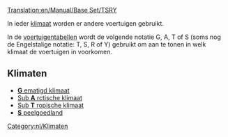 [[Translation:en/Manual/Base Set/TSRY]]

In ieder [[nl/Manual/Klimaat|klimaat]] worden er andere voertuigen gebruikt. 

In de [[nl/Manual/Base Set/Voertuigenvergelijkingstabel|voertuigentabellen]] wordt de volgende notatie G, A, T of S (soms nog de Engelstalige notatie: T, S, R of Y) gebruikt om aan te tonen in welk klimaat de voertuigen in voorkomen.

==Klimaten==

*[[nl/Manual/Klimaat#gematigd|'''G''' ematigd klimaat]]
*[[nl/Manual/Klimaat#subarctisch|Sub '''A''' rctische klimaat]]
*[[nl/Manual/Klimaat#subtropisch|Sub '''T''' ropische klimaat]]
*[[nl/Manual/Klimaat#speelgoedland|'''S''' peelgoedland]]

[[Category:nl/Klimaten]]